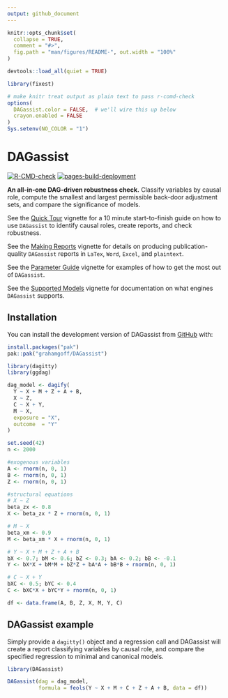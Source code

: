 ```yaml
---
output: github_document
---
```


<!-- README.md is generated from README.Rmd. Please edit that file -->

```r
knitr::opts_chunk$set(
  collapse = TRUE, 
  comment = "#>",
  fig.path = "man/figures/README-", out.width = "100%"
)

devtools::load_all(quiet = TRUE)

library(fixest)
```

```r
# make knitr treat output as plain text to pass r-comd-check
options(
  DAGassist.color = FALSE,  # we'll wire this up below
  crayon.enabled = FALSE
)
Sys.setenv(NO_COLOR = "1")
```

# DAGassist

<!-- badges: start -->
[![R-CMD-check](https://github.com/grahamgoff/DAGassist/actions/workflows/R-CMD-check.yaml/badge.svg)](https://github.com/grahamgoff/DAGassist/actions/workflows/R-CMD-check.yaml)
[![pages-build-deployment](https://github.com/grahamgoff/DAGassist/actions/workflows/pages/pages-build-deployment/badge.svg)](https://github.com/grahamgoff/DAGassist/actions/workflows/pages/pages-build-deployment)
<!-- badges: end -->

**An all-in-one DAG-driven robustness check.**
Classify variables by causal role, compute the smallest and largest permissible back-door adjustment sets, and compare the significance of models.

See the [Quick Tour](https://grahamgoff.github.io/DAGassist/articles/quick-tour.html) vignette for a 10 minute start-to-finish guide on how to use `DAGassist` to identify causal roles, create reports, and check robustness.

See the [Making Reports](https://grahamgoff.github.io/DAGassist/articles/making-reports.html) vignette for details on producing publication-quality `DAGassist` reports in `LaTex`, `Word`, `Excel`, and `plaintext`. 

See the [Parameter Guide](https://grahamgoff.github.io/DAGassist/articles/get-started.html) vignette for examples of how to get the most out of `DAGassist`. 

See the [Supported Models](https://grahamgoff.github.io/DAGassist/articles/compatability.html) vignette for documentation on what engines `DAGassist` supports.

## Installation

You can install the development version of DAGassist from [GitHub](https://github.com/grahamgoff/DAGassist) with:

```r
install.packages("pak")
pak::pak("grahamgoff/DAGassist")
```

```r
library(dagitty)
library(ggdag)

dag_model <- dagify(
  Y ~ X + M + Z + A + B,
  X ~ Z,
  C ~ X + Y,
  M ~ X,
  exposure = "X",
  outcome  = "Y"
)

set.seed(42)
n <- 2000

#exogenous variables
A <- rnorm(n, 0, 1)
B <- rnorm(n, 0, 1)
Z <- rnorm(n, 0, 1)

#structural equations
# X ~ Z
beta_zx <- 0.8
X <- beta_zx * Z + rnorm(n, 0, 1)

# M ~ X
beta_xm <- 0.9
M <- beta_xm * X + rnorm(n, 0, 1)

# Y ~ X + M + Z + A + B
bX <- 0.7; bM <- 0.6; bZ <- 0.3; bA <- 0.2; bB <- -0.1
Y <- bX*X + bM*M + bZ*Z + bA*A + bB*B + rnorm(n, 0, 1)

# C ~ X + Y 
bXC <- 0.5; bYC <- 0.4
C <- bXC*X + bYC*Y + rnorm(n, 0, 1)

df <- data.frame(A, B, Z, X, M, Y, C)
```

## DAGassist example

Simply provide a `dagitty()` object and a regression call and DAGassist will create a report classifying variables by causal role, and compare the specified regression to minimal and canonical models. 

```r
library(DAGassist) 

DAGassist(dag = dag_model, 
          formula = feols(Y ~ X + M + C + Z + A + B, data = df))
```

